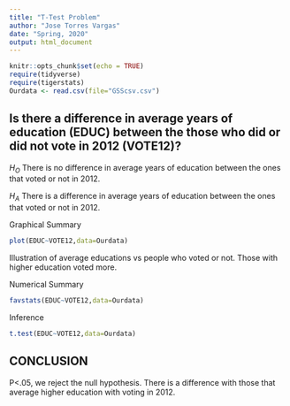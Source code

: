 ```yaml
---
title: "T-Test Problem"
author: "Jose Torres Vargas"
date: "Spring, 2020"
output: html_document
---
```


```r
knitr::opts_chunk$set(echo = TRUE)
require(tidyverse)
require(tigerstats)
Ourdata <- read.csv(file="GSScsv.csv")
```


## Is there a difference in  average years of education (EDUC) between the those who did or did not vote in 2012 (VOTE12)?

$H_O$ There is no difference in average years of education between the ones that voted or not in 2012.

$H_A$ There is a difference in average years of education between the ones that voted or not in 2012.

Graphical Summary
```r
plot(EDUC~VOTE12,data=Ourdata)
```
Illustration of average educations vs people who voted or not.
Those with higher education voted more.

Numerical Summary
```r
favstats(EDUC~VOTE12,data=Ourdata)
```
Inference

```r
t.test(EDUC~VOTE12,data=Ourdata)
```

## CONCLUSION

P<.05, we reject the null hypothesis. There is a difference with those that average higher education with voting in 2012.